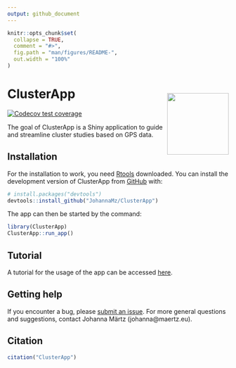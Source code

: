 ```yaml
---
output: github_document
---
```


<!-- README.md is generated from README.Rmd. Please edit that file -->


```r
knitr::opts_chunk$set(
  collapse = TRUE,
  comment = "#>",
  fig.path = "man/figures/README-",
  out.width = "100%"
)
```


# ClusterApp <img style="padding: 15px 0px 0px 0px;"  src='inst/app/www/favicon.png' align="right" height="140"/>


<!-- badges: start -->
[![Codecov test coverage](https://codecov.io/gh/JohannaMz/ClusterApp/branch/master/graph/badge.svg)](https://app.codecov.io/gh/JohannaMz/ClusterApp?branch=master)
<!-- badges: end -->

The goal of ClusterApp is a Shiny application to guide and streamline cluster studies based on GPS data.

## Installation

For the installation to work, you need [Rtools](https://cran.r-project.org/bin/windows/Rtools/) downloaded. 
You can install the development version of ClusterApp from [GitHub](https://github.com/) with:

``` r
# install.packages("devtools")
devtools::install_github("JohannaMz/ClusterApp")
```
The app can then be started by the command:

``` r
library(ClusterApp)
ClusterApp::run_app()
```

## Tutorial 

A tutorial for the usage of the app can be accessed [here](ClusterApp_tutorial.pdf). 


## Getting help

If you encounter a bug, please [submit an issue](https://github.com/JohannaMz/ClusterApp/issues). For more general questions and suggestions, contact Johanna Märtz (johanna@maertz.eu).

## Citation

```r
citation("ClusterApp")
```
